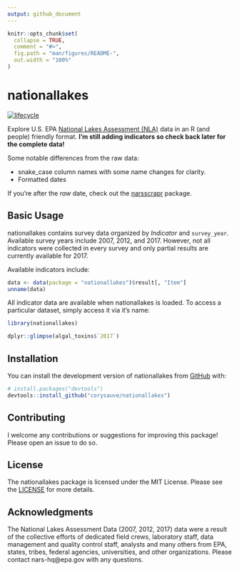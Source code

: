 ```yaml
---
output: github_document
---
```


<!-- README.md is generated from README.Rmd. Please edit that file -->

```r
knitr::opts_chunk$set(
  collapse = TRUE,
  comment = "#>",
  fig.path = "man/figures/README-",
  out.width = "100%"
)
```

# nationallakes

<!-- badges: start -->
[![lifecycle](https://img.shields.io/badge/lifecycle-experimental-brightgreen.svg)](https://www.tidyverse.org/lifecycle/#experimental)
<!-- badges: end -->

Explore U.S. EPA [National Lakes Assessment (NLA)](https://www.epa.gov/national-aquatic-resource-surveys/nla) data in an R (and people) friendly format. **I'm still adding indicators so check back later for the complete data!**

Some notable differences from the raw data: 

* snake_case column names with some name changes for clarity.
* Formatted dates

If you're after the *raw* date, check out the [narsscrapr](https://github.com/corysauve/narsscrapr) package.
 
## Basic Usage 

nationallakes contains survey data organized by *Indicator* and `survey_year`. Available survey years include 2007, 2012, and 2017. However, not all indicators were collected in every survey and only partial results are currently available for 2017.

Available indicators include:
```r
data <- data(package = "nationallakes")$result[, "Item"]
unname(data)
```

All indicator data are available when nationallakes is loaded. To access a particular dataset, simply access it via it's name:
```r
library(nationallakes)

dplyr::glimpse(algal_toxins$`2017`)
```

## Installation

You can install the development version of nationallakes from [GitHub](https://github.com/) with:

``` r
# install.packages("devtools")
devtools::install_github("corysauve/nationallakes")
```

## Contributing 

I welcome any contributions or suggestions for improving this package! Please open an issue to do so. 

## License 

The nationallakes package is licensed under the MIT License. Please see the [LICENSE](LICENSE.md) for more details.

## Acknowledgments 

The National Lakes Assessment Data (2007, 2012, 2017) data were a result of the collective efforts of dedicated field crews, laboratory staff, data management and quality control staff, analysts and many others from EPA, states, tribes, federal agencies, universities, and other organizations. Please contact nars-hq@epa.gov with any questions.
